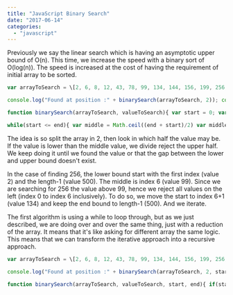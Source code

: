 ```yaml
---
title: "JavaScript Binary Search"
date: "2017-06-14"
categories: 
  - "javascript"
---
```


Previously we say the linear search which is having an asymptotic upper bound of O(n). This time, we increase the speed with a binary sort of O(log(n)). The speed is increased at the cost of having the requirement of initial array to be sorted.

```typescript
var arrayToSearch = \[2, 6, 8, 12, 43, 78, 99, 134, 144, 156, 199, 256, 500\];

console.log("Found at position :" + binarySearch(arrayToSearch, 2)); console.log("Found at position :" + binarySearch(arrayToSearch, 256)); console.log("Found at position :" + binarySearch(arrayToSearch, 500)); console.log("Found at position :" + binarySearch(arrayToSearch, 44444));

function binarySearch(arrayToSearch, valueToSearch){ var start = 0; var end = arrayToSearch.length - 1;

while(start <= end){ var middle = Math.ceil((end + start)/2) var middleValue = arrayToSearch\[middle\]; if(middleValue === valueToSearch){ return middle; } else if(valueToSearch < middleValue){ end = middle - 1; } else{ start = middle + 1; } } return -1; } 
``` 


The idea is so split the array in 2, then look in which half the value may be. If the value is lower than the middle value, we divide reject the upper half. We keep doing it until we found the value or that the gap between the lower and upper bound doesn't exist.

In the case of finding 256, the lower bound start with the first index (value 2) and the length-1 (value 500). The middle is index 6 (value 99). Since we are searching for 256 the value above 99, hence we reject all values on the left (index 0 to index 6 inclusively). To do so, we move the start to index 6+1 (value 134) and keep the end bound to length-1 (500). And we iterate.

The first algorithm is using a while to loop through, but as we just described, we are doing over and over the same thing, just with a reduction of the array. It means that it's like asking for different array the same logic. This means that we can transform the iterative approach into a recursive approach.

```typescript
var arrayToSearch = \[2, 6, 8, 12, 43, 78, 99, 134, 144, 156, 199, 256, 500\]; var start = 0; var end = arrayToSearch.length - 1;

console.log("Found at position :" + binarySearch(arrayToSearch, 2, start, end)); console.log("Found at position :" + binarySearch(arrayToSearch, 256, start, end)); console.log("Found at position :" + binarySearch(arrayToSearch, 500, start, end)); console.log("Found at position :" + binarySearch(arrayToSearch, 44444, start, end));

function binarySearch(arrayToSearch, valueToSearch, start, end){ if(start <= end){ var middle = Math.ceil((end + start)/2) var middleValue = arrayToSearch\[middle\]; if(middleValue === valueToSearch){ return middle; } else if(valueToSearch < middleValue){ end = middle - 1; } else{ start = middle + 1; } return binarySearch(arrayToSearch, valueToSearch, start, end); } return -1; } 
``` 

